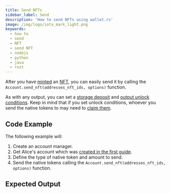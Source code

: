 ```yaml
---
title: Send NFTs
sidebar_label: Send
description: 'How to send NFTs using wallet.rs'
image: /img/logo/iota_mark_light.png
keywords:
  - how to
  - send
  - NFT
  - send NFT
  - nodejs
  - python
  - java
  - rust
---
```



After you have [minted](01_mint_nft.mdx) an
[NFT](https://wiki.iota.org/shimmer/introduction/explanations/what_is_stardust/tokenization#non-fungible-tokens-nfts),
you can easily send it by calling the `Account.send_nft(addresses_nft_ids, options)` function.

As with any output, you can set a
[storage deposit](https://wiki.iota.org/shimmer/introduction/explanations/what_is_stardust/storage_deposit) and
[output unlock conditions](https://wiki.iota.org/shimmer/introduction/explanations/what_is_stardust/unlock_conditions).
Keep in mind that if you set unlock conditions, whoever you send the native tokens to may need to
[claim them](../outputs_and_transactions/04_claim_outputs.mdx).

## Code Example

<ReplaceNFTId />

The following example will:

1. Create an account manager.
2. Get Alice's account which was [created in the first guide](../accounts_and_addresses/01_create_a_wallet_account.mdx).
3. Define the type of native token and amount to send.
4. Send the native tokens calling the `Account.send_nft(addresses_nft_ids, options)` function.

<Tabs groupId='language' queryString>
  <TabItem value='rust' label='Rust'>
    <RustCode />
  </TabItem>
  <TabItem value='node' label='Node.js'>
    <NodejsCode />
  </TabItem>
  <TabItem value='python' label='Python'>
    <PythonCode />
  </TabItem>
  <TabItem value='java' label='Java'>
    <JavaCode />
  </TabItem>
</Tabs>

## Expected Output

<Tabs groupId='language' queryString>
  <TabItem value='rust' label='Rust'>
    <RustOutput />
  </TabItem>
  <TabItem value='node' label='Node.js'>
    <NodejsOutput />
  </TabItem>
  <TabItem value='python' label='Python'>
    <PythonOutput />
  </TabItem>
  <TabItem value='java' label='Java'>
    <JavaOutput />
  </TabItem>
</Tabs>
